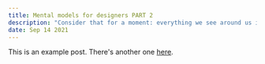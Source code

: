 ---
title: Mental models for designers PART 2
description: "Consider that for a moment: everything we see around us is assumed to have had a cause and is contingent upon."
date: Sep 14 2021
---

This is an example post. There's another one [here](/posts/example-post).
